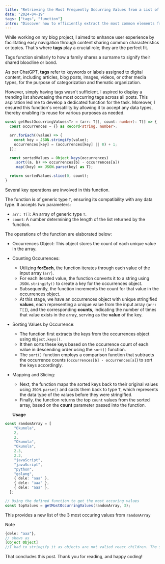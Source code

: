 ---
title: "Retrieving the Most Frequently Occurring Values from a List of Any Data Types"
date: "2024-04-19"
tags: ["tags", "function"]
intro: "Discover how to efficiently extract the most common elements from diverse datasets, regardless of data type using TypeScript. Learn practical methods now!"
---

<CustomImage
  src="https://raw.githubusercontent.com/okunola11/blogPosts-test/main/post2/trending.png"
  alt="Rendered output of top occuring values"
/>

While working on my blog project, I aimed to enhance user experience by facilitating easy navigation through content sharing common characteristics or topics. That's where **tags** play a crucial role; they are the perfect fit.

Tags function similarly to how a family shares a surname to signify their shared bloodline or bond.

As per ChatGPT, **tags** refer to keywords or labels assigned to digital content, including articles, blog posts, images, videos, or other media types, for the purpose of categorization and thematic organization.

However, simply having tags wasn't sufficient. I aspired to display a trending list showcasing the most occurring tags across all posts. This aspiration led me to develop a dedicated function for the task. Moreover, I ensured this function's versatility by allowing it to accept any data types, thereby enabling its reuse for various purposes as needed.

```ts
const getMostOccurringValues<T> = (arr: T[], count: number): T[] => {
  const occurrences = {} as Record<string, number>;

  arr.forEach((value) => {
    const key = JSON.stringify(value);
    occurrences[key] = (occurrences[key] || 0) + 1;
  });

  const sortedValues = Object.keys(occurrences)
    .sort((a, b) => occurrences[b] - occurrences[a])
    .map((key) => JSON.parse(key) as T);

  return sortedValues.slice(0, count);
}

```

Several key operations are involved in this function.

The function is of generic type `T`, ensuring its compatibility with any data type. It accepts two parameters:

- `arr: T[]`: An array of generic type `T`.
- `count`: A number determining the length of the list returned by the function.

The operations of the function are elaborated below:

- Occurrences Object: This object stores the count of each unique value in the array.
- Counting Occurrences:
  - Utilizing **forEach**, the function iterates through each value of the input array (`arr`).
  - For each iterated value, the function converts it to a string using `JSON.stringify()` to create a key for the occurrences object.
  - Subsequently, the function increments the count for that value in the occurrences object.
  - At this stage, we have an occurrences object with unique stringified **values**, each representing a unique value from the input array (`arr: T[]`), and the corresponding **counts**, indicating the number of times that value exists in the array, serving as the **value** of the key.
- Sorting Values by Occurrence:
  - The function first extracts the keys from the occurrences object using `Object.keys()`.
  - It then sorts these keys based on the occurrence count of each value in descending order using the `sort()` function.
  - The `sort()` function employs a comparison function that subtracts the occurrence counts (`occurrences[b] - occurrences[a]`) to sort the keys accordingly.
- Mapping and Slicing:

  - Next, the function maps the sorted keys back to their original values using `JSON.parse()` and casts them back to type `T`, which represents the data type of the values before they were stringified.
  - Finally, the function returns the top `count` values from the sorted array, based on the **count** parameter passed into the function.

  **Usage**

```TypeScript
const randomArray = [
    "Okunola",
    2,
    2,
    "Okunola",
    "Okunola",
    2.3,
    2.3,
    "javaScript",
    "javaScript",
    "python",
    "golang",
    { dele: "aaa" },
    { dele: "aaa" },
    { dele: "aaa" },
  ];

// Using the defined function to get the most occuring values
const topValues = getMostOccurringValues(randomArray, 3);
```

This provides a new list of the 3 most occuring values from `randomArray`

<CustomImage
  src="https://raw.githubusercontent.com/okunola11/blogPosts-test/main/post2/post2.png"
  alt="Rendered output of top occuring values"
/>

> [!NOTE]

```TypeScript
{dele: "aaa"},
// shows as
[Object Object]
//I had to stringify it as objects are not valied react children. The same object passed in will get returned by the function.
```

That concludes this post. Thank you for reading, and happy coding!
